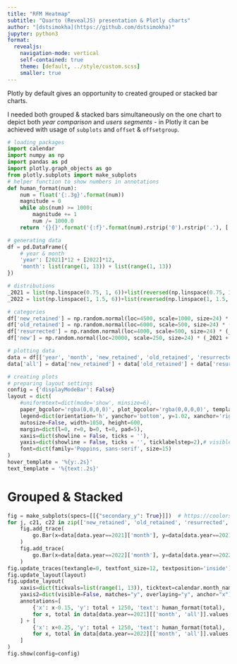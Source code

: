 ```yaml
---
title: "RFM Heatmap"
subtitle: "Quarto (RevealJS) presentation & Plotly charts"
author: "[dstsimokha](https://github.com/dstsimokha)"
jupyter: python3
format:
  revealjs:
    navigation-mode: vertical
    self-contained: true
    theme: [default, ../style/custom.scss]
    smaller: true
---
```


Plotly by default gives an opportunity to created grouped or stacked bar charts.  

I needed both grouped & stacked bars simultaneously on the one chart to depict both *year comparison* and *users segments* - in Plotly it can be achieved with usage of `subplots` and `offset` & `offsetgroup`.


```python
# loading packages
import calendar
import numpy as np
import pandas as pd
import plotly.graph_objects as go
from plotly.subplots import make_subplots
# helper function to show numbers in annotations
def human_format(num):
    num = float('{:.3g}'.format(num))
    magnitude = 0
    while abs(num) >= 1000:
        magnitude += 1
        num /= 1000.0
    return '{}{}'.format('{:f}'.format(num).rstrip('0').rstrip('.'), ['', 'K', 'M', 'B', 'T'][magnitude])
```


```python
# generating data
df = pd.DataFrame({
    # year & month
    'year': [2021]*12 + [2022]*12,
    'month': list(range(1, 13)) + list(range(1, 13))
})

# distributions
_2021 = list(np.linspace(0.75, 1, 6))+list(reversed(np.linspace(0.75, 1, 6)))
_2022 = list(np.linspace(1, 1.5, 6))+list(reversed(np.linspace(1, 1.5, 6)))

# categories
df['new_retained'] = np.random.normal(loc=4500, scale=1000, size=24) * (_2021 + _2022)
df['old_retained'] = np.random.normal(loc=6000, scale=500, size=24) * (_2021 + _2022)
df['resurrected'] = np.random.normal(loc=4000, scale=500, size=24) * (_2021 + _2022)
df['new'] = np.random.normal(loc=20000, scale=250, size=24) * (_2021 + _2022)

# plotting data
data = df[['year', 'month', 'new_retained', 'old_retained', 'resurrected', 'new']].groupby(['year', 'month']).agg('sum').reset_index()
data['all'] = data['new_retained'] + data['old_retained'] + data['resurrected'] + data['new']
```


```python
# creating plots
# preparing layout settings
config = {'displayModeBar': False}
layout = dict(
    #uniformtext=dict(mode='show', minsize=6),
    paper_bgcolor='rgba(0,0,0,0)', plot_bgcolor='rgba(0,0,0,0)', template='simple_white',
    legend=dict(orientation='h', yanchor='bottom', y=1.02, xanchor='right', x=1),
    autosize=False, width=1050, height=600,
    margin=dict(l=0, r=0, b=0, t=0, pad=5),
    xaxis=dict(showline = False, ticks = ''),
    yaxis=dict(showline = False, ticks = '', ticklabelstep=2),# visible=False),
    font=dict(family='Poppins, sans-serif', size=15)
)
hover_template = '%{y:.2s}'
text_template = '%{text:.2s}'
```


# Grouped & Stacked

```python
fig = make_subplots(specs=[[{"secondary_y": True}]])  # https://coolors.co/d7eade-bcdcc8-e4f1e9-a1ceb2-87c09d-afd5bd
for j, c21, c22 in zip(['new_retained', 'old_retained', 'resurrected', 'new'], ['#BCDCC8', '#E4F1E9', '#FBDADA', '#DADBE7'], ['#87C09D', '#AFD5BD', '#F49090', '#A8ACC7']):
    fig.add_trace(
        go.Bar(x=data[data.year==2021]['month'], y=data[data.year==2021][j], name=j, marker_color=c21, textfont=dict(color='grey'), hovertemplate=hover_template, texttemplate=text_template, text=data[data.year==2021][j], offsetgroup='1', offset=-0.35, width=0.4, legendgroup='1', legendgrouptitle_text='2021'), secondary_y=False
    )
    fig.add_trace(
        go.Bar(x=data[data.year==2022]['month'], y=data[data.year==2022][j], name=j, marker_color=c22, hovertemplate=hover_template, texttemplate=text_template, text=data[data.year==2022][j], offsetgroup='2', offset=0.050, width=0.4, legendgroup='2', legendgrouptitle_text='2022'), secondary_y=True
    )
fig.update_traces(textangle=0, textfont_size=12, textposition='inside')
fig.update_layout(layout)
fig.update_layout(
    xaxis=dict(tickvals=list(range(1, 13)), ticktext=calendar.month_name[1:]), barmode = 'stack', 
    yaxis2=dict(visible=False, matches="y", overlaying="y", anchor="x"),
    annotations=[
        {'x': x-0.15, 'y': total + 1250, 'text': human_format(total), 'showarrow': False, 'font': dict(size=12, color='grey')}
        for x, total in data[data.year==2021][['month', 'all']].values
    ] + [
        {'x': x+0.25, 'y': total + 1250, 'text': human_format(total), 'showarrow': False, 'font': dict(size=13)}
        for x, total in data[data.year==2022][['month', 'all']].values
    ]
)
fig.show(config=config)
```